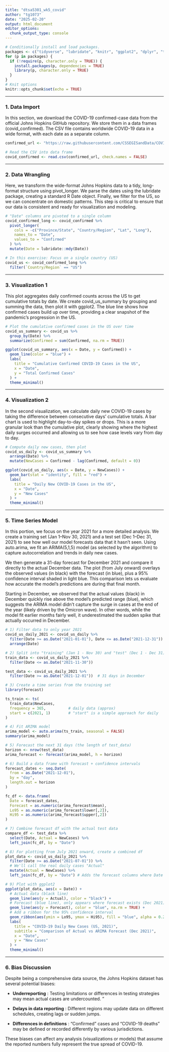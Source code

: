 ```yaml
---
title: "dtsa5301_wk5_covid"
author: "tg1073"
date: "2025-02-20"
output: html_document
editor_options: 
  chunk_output_type: console
---
```


```r
# Conditionally install and load packages.
packages <- c("tidyverse", "lubridate", "knitr", "ggplot2", "dplyr", "tidyr","forecast")
for (p in packages) {
  if (!require(p, character.only = TRUE)) {
    install.packages(p, dependencies = TRUE)
    library(p, character.only = TRUE)
  }
}
# Knit options
knitr::opts_chunk$set(echo = TRUE)
```

------------------------------------------------------------------------

### 1. Data Import

In this section, we download the COVID-19 confirmed-case data from the official Johns Hopkins GitHub repository. We store them in a data frames (covid_confirmed). The CSV file contains worldwide COVID-19 data in a wide format, with each date as a separate column. 

```r
confirmed_url <- "https://raw.githubusercontent.com/CSSEGISandData/COVID-19/refs/heads/master/csse_covid_19_data/csse_covid_19_time_series/time_series_covid19_confirmed_global.csv"

# Read the CSV into data frame
covid_confirmed <- read.csv(confirmed_url, check.names = FALSE)
```

------------------------------------------------------------------------

### 2. Data Wrangling

Here, we transform the wide-format Johns Hopkins data to a tidy, long-format structure using pivot_longer. We parse the dates using the lubridate package, creating a standard R Date object. Finally, we filter for the US, so we can concentrate on domestic patterns. This step is critical to ensure that our data is consistent and ready for visualization and modeling.

```r
# "Date" columns are pivoted to a single column
covid_confirmed_long <- covid_confirmed %>%
  pivot_longer(
    cols = -c("Province/State", "Country/Region", "Lat", "Long"),
    names_to = "Date",
    values_to = "Confirmed"
  ) %>%
  mutate(Date = lubridate::mdy(Date))

# In this exercise: Focus on a single country (US)
covid_us <- covid_confirmed_long %>%
  filter(`Country/Region` == "US")

```

------------------------------------------------------------------------

### 3. Visualization 1

This plot aggregates daily confirmed counts across the US to get cumulative totals by date. We create covid_us_summary by grouping and summing the data, then plot it with ggplot2. The blue line shows how confirmed cases build up over time, providing a clear snapshot of the pandemic’s progression in the US.

```r
# Plot the cumulative confirmed cases in the US over time
covid_us_summary <- covid_us %>%
  group_by(Date) %>%
  summarize(Confirmed = sum(Confirmed, na.rm = TRUE))

ggplot(covid_us_summary, aes(x = Date, y = Confirmed)) +
  geom_line(color = "blue") +
  labs(
    title = "Cumulative Confirmed COVID-19 Cases in the US",
    x = "Date",
    y = "Total Confirmed Cases"
  ) +
  theme_minimal()
```

------------------------------------------------------------------------

### 4. Visualization 2

In the second visualization, we calculate daily new COVID-19 cases by taking the difference between consecutive days’ cumulative totals. A bar chart is used to highlight day-to-day spikes or drops. This is a more granular look than the cumulative plot, clearly showing where the highest daily surges occurred and allowing us to see how case levels vary from day to day.

```r
# Compute daily new cases, then plot
covid_us_daily <- covid_us_summary %>%
  arrange(Date) %>%
  mutate(NewCases = Confirmed - lag(Confirmed, default = 0))

ggplot(covid_us_daily, aes(x = Date, y = NewCases)) +
  geom_bar(stat = "identity", fill = "red") +
  labs(
    title = "Daily New COVID-19 Cases in the US",
    x = "Date",
    y = "New Cases"
  ) +
  theme_minimal()
```

------------------------------------------------------------------------

### 5. Time Series Model

In this portion, we focus on the year 2021 for a more detailed analysis. We create a training set (Jan 1–Nov 30, 2021) and a test set (Dec 1–Dec 31, 2021) to see how well our model forecasts data that it hasn’t seen. Using auto.arima, we fit an ARIMA(5,1,5) model (as selected by the algorithm) to capture autocorrelation and trends in daily new cases.

We then generate a 31-day forecast for December 2021 and compare it directly to the actual December data. The plot (from July onward) overlays the observed values (in black) with the forecast (in blue), plus a 95% confidence interval shaded in light blue. This comparison lets us evaluate how accurate the model’s predictions are during that final month.

Starting in December, we observed that the actual values (black) in December quickly rise above the model’s predicted range (blue), which suggests the ARIMA model didn’t capture the surge in cases at the end of the year (likely driven by the Omicron wave). In other words, while the model fit earlier months fairly well, it underestimated the sudden spike that actually occurred in December.

```r
# 1) Filter data to only year 2021
covid_us_daily_2021 <- covid_us_daily %>%
  filter(Date >= as.Date("2021-01-01"), Date <= as.Date("2021-12-31")) %>%
  arrange(Date)

# 2) Split into "training" (Jan 1 - Nov 30) and "test" (Dec 1 - Dec 31)
train_data <- covid_us_daily_2021 %>%
  filter(Date <= as.Date("2021-11-30"))

test_data <- covid_us_daily_2021 %>%
  filter(Date >= as.Date("2021-12-01"))  # 31 days in December

# 3) Create a time series from the training set
library(forecast)

ts_train <- ts(
  train_data$NewCases,
  frequency = 365,          # daily data (approx)
  start = c(2021, 1)        # "start" is a simple approach for daily
)

# 4) Fit ARIMA model
arima_model <- auto.arima(ts_train, seasonal = FALSE)
summary(arima_model)

# 5) Forecast the next 31 days (the length of test_data)
horizon <- nrow(test_data)
arima_forecast <- forecast(arima_model, h = horizon)

# 6) Build a data frame with forecast + confidence intervals
forecast_dates <- seq.Date(
  from = as.Date("2021-12-01"),
  by = "day",
  length.out = horizon
)

fc_df <- data.frame(
  Date = forecast_dates,
  Forecast = as.numeric(arima_forecast$mean),
  Lo95 = as.numeric(arima_forecast$lower[,2]),
  Hi95 = as.numeric(arima_forecast$upper[,2])
)

# 7) Combine forecast df with the actual test data
compare_df <- test_data %>%
  select(Date, Actual = NewCases) %>%
  left_join(fc_df, by = "Date")

# 8) For plotting from July 2021 onward, create a combined df
plot_data <- covid_us_daily_2021 %>%
  filter(Date >= as.Date("2021-07-01")) %>%
  # We'll call the real daily cases "Actual"
  mutate(Actual = NewCases) %>%
  left_join(fc_df, by = "Date") # Adds the forecast columns where Date matches

# 9) Plot with ggplot2
ggplot(plot_data, aes(x = Date)) +
  # Actual data (black line)
  geom_line(aes(y = Actual), color = "black") +
  # Forecast (blue line), only appears where forecast exists (Dec 2021)
  geom_line(aes(y = Forecast), color = "blue", na.rm = TRUE) +
  # Add a ribbon for the 95% confidence interval
  geom_ribbon(aes(ymin = Lo95, ymax = Hi95), fill = "blue", alpha = 0.2, na.rm = TRUE) +
  labs(
    title = "COVID-19 Daily New Cases (US, 2021)",
    subtitle = "Comparison of Actual vs ARIMA Forecast (Dec 2021)",
    x = "Date",
    y = "New Cases"
  ) +
  theme_minimal()
```

------------------------------------------------------------------------

### 6. Bias Discussion

Despite being a comprehensive data source, the Johns Hopkins dataset has several potential biases:

-   **Underreporting** : Testing limitations or differences in testing strategies may mean actual cases are undercounted.
"
-   **Delays in data reporting** : Different regions may update data on different schedules, creating lags or sudden jumps.

-   **Differences in definitions** : “Confirmed” cases and “COVID-19 deaths” may be defined or recorded differently by various jurisdictions.

These biases can affect any analysis (visualizations or models) that assume the reported numbers fully represent the true spread of COVID-19.

